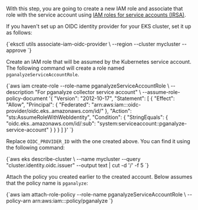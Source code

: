 With this step, you are going to create a new IAM role and associate that role
with the service account using
[IAM roles for service accounts (IRSA)](https://docs.aws.amazon.com/eks/latest/userguide/iam-roles-for-service-accounts.html).

If you haven't set up an OIDC identity provider for your EKS cluster, set it up
as follows:

<CodeBlock language="bash">
{`eksctl utils associate-iam-oidc-provider \
  --region <region> --cluster mycluster --approve
`}
</CodeBlock>

Create an IAM role that will be assumed by the Kubernetes service account. The
following command will create a role named `pganalyzeServiceAccountRole`.


<CodeBlock language="bash">
{`aws iam create-role --role-name pganalyzeServiceAccountRole \
  --description "For pganalyze collector service account" \
  --assume-role-policy-document '{
  "Version": "2012-10-17",
  "Statement": [
    {
      "Effect": "Allow",
      "Principal": {
        "Federated": "arn:aws:iam::<aws-account-id>:oidc-provider/oidc.eks.<region>.amazonaws.com/id/<OIDC_PROVIDER_ID>"
      },
      "Action": "sts:AssumeRoleWithWebIdentity",
      "Condition": {
        "StringEquals": {
          "oidc.eks.<region>.amazonaws.com/id/<OIDC_PROVIDER_ID>:sub": "system:serviceaccount:<namespace>:pganalyze-service-account"
        }
      }
    }
  ]
}'
`}
</CodeBlock>

Replace `OIDC_PROVIDER_ID` with the one created above. You can find it using the
following command:

<CodeBlock language="bash">
{`aws eks describe-cluster \
  --name mycluster --query "cluster.identity.oidc.issuer" --output text | cut -d '/' -f 5
`}
</CodeBlock>

Attach the policy you created earlier to the created account. Below assumes that
the policy name is `pganalyze`:

<CodeBlock language="bash">
{`aws iam attach-role-policy --role-name pganalyzeServiceAccountRole \
  --policy-arn arn:aws:iam::<aws-account-id>:policy/pganalyze
`}
</CodeBlock>
